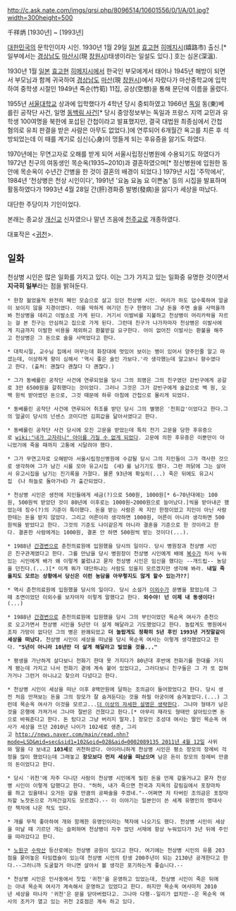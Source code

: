 http://c.ask.nate.com/imgs/qrsi.php/8096514/10601556/0/1/A/01.jpg?width=300height=500

千祥炳 
[1930년] ~ [1993년] 

[[대한민국]]의 문학인이자 시인. 1930년 1월 29일 [[일본]] [[효고]]현 [[히메지]]시(嬉路市) 출신.[* 일부에서는 [[경상남도]] [[마산]]시(現 [[창원]]시)태생이라는 일설도 있다.] 호는 심온(深溫).

1930년 1월 [[일본]] [[효고]]현 [[히메지]]시에서 한국인 부모에게서 태어나 1945년 해방이 되면서 부모님과 함께 귀국하여 [[경상남도]] [[마산]](現 [[창원]]시)에서 자랐다가 마산중학교에 입학하여 중학생 시절인 1949년 죽순(竹筍) 11집, 공상(空想)을 통해 문단에 이름을 올렸다.

1955년 [[서울대학교]] 상과에 입학했다가 4학년 당시 중퇴하였고 1966년 [[독일]] 동(東)베를린 공작단 사건, 일명 [[동백림 사건]][* 당시 중앙정보부는 독일과 프랑스 지역 교민과 유학생 100여명을 북한에 포섭된 간첩이라고 발표했지만, 결국 대법원 최종심에서 간첩 혐의로 유죄 판결을 받은 사람은 아무도 없었다.]에 연루되어 6개월간 옥고를 치른 후 석방되었는데 이 때를 계기로 심신(心身)이 멍들게 되는 후유증을 앓기도 하였다.

1970년에는 무연고자로 오해를 받게 되어 서울시립정신병원에 수용되기도 하였다가 1972년 친구의 여동생인 목순옥(1935~2010)과 결혼하였으며[* 정신병원에 입원한 동안에 목순옥이 수년간 간병을 한 것이 결혼의 배경이 되었다.] 1979년 시집 '주막에서', 1984년 '천상병은 천상 시인이다', 1991년 '요놈 요놈 요 이쁜놈' 등의 시집을 발표하며 활동하였다가 1993년 4월 28일 간(肝)경화증 발병(發病)을 앓다가 세상을 떠났다. 

대단한 주당이자 기인이었다.

본래는 종교상 [[개신교]] 신자였으나 말년 즈음에 [[천주교]]로 개종하였다.

대표작은 <[[귀천]]>. 

== 일화 ==
천상병 시인은 많은 일화를 가지고 있다. 이는 그가 가지고 있는 일화중 유명한 것이면서 '''지극히 일부'''라는 점을 밝혀둔다.

 * 한창 젊었을적 완전히 폐인 모습으로 살고 있던 천상병 시인. 머리가 하도 덥수룩하여 얼굴이 보이지 않을 지경이였다. 이를 딱하게 여기던 친구 한명이 그냥 돈을 주면 술을 사먹을까봐 천상병을 데리고 이발소로 가게 된다. 거기서 이발비를 지불하고 천상병이 머리카락을 자르는 걸 본 친구는 안심하고 집으로 가게 된다. 그런데 친구가 나가자마자 천상병은 이발사에게 지금까지 이발한 비용을 제외하고 환불받길 요구한다. 어이 없어진 이발사는 환불을 해주고 천상병은 그 돈으로 술을 사먹었다고 한다.

 * 대학시절, 교수님 집에서 머무는데 화장대에 멋있어 보이는 병이 있어서 양주인줄 알고 마셨는데, 이상하게 향이 심해서 '역시 좋은 술인 가보다.'라 생각했는데 알고보니 향수였다고 한다. (출처: 괜찮다 괜찮다 다 괜찮다.)

 * 그가 동베를린 공작단 사건에 연루되었을 당시 그의 죄명은 그의 친구였던 강빈구에게 공갈로 3만 6500원을 갈취했다는 것이었다. 그러나 그것은 그가 강빈구에게 술값으로 백 원, 오백 원씩 받아썼던 돈으로, 그것 때문에 하루 아침에 간첩으로 몰리게 되었다.

 * 동베를린 공작단 사건에 연루되어 취조를 받던 당시 그의 별명은 '천희갑'이었다고 한다.그의 얼굴이 당시의 넌센스 코미디언 김희갑을 닮아서였다고 한다.

 * 동베를린 공작단 사건 당시에 모진 고문을 받았는데 특히 전기 고문을 당한 후유증으로 [[wiki:"내가 고자라니" 아이를 가질 수 없게 되었다]]. 고문에 의한 후유증은 이뿐만이 아니었기에 죽을 때까지 고통에 시달려야 했다.

 * 그가 무연고자로 오해받아 서울시립정신병원에 수감될 당시 그의 지인들이 그가 객사한 것으로 생각하여 그가 남긴 시를 모아 유고시집 《새》를 남기기도 했다. 그런 까닭에 그는 살아서 유고시집을 남기는 진기록을 가졌다. 물론 93년에 확실히(...) 죽은 뒤에도 유고시집 《나 하늘로 돌아가네》가 출간되었다.

 * 천상병 시인은 생전에 지인들에게 세금(?)으로 500원, 1000원[* 6~70년대에는 100원, 500원씩 받았던 것이 80년에 이후로는 1000원~2000원으로 늘어났다.]씩을 받아내곤 했었는데 징수(?)의 기준이 특이했다. 돈을 받는 사람은 꼭 지인 한정이었고 지인이 아닌 사람한테는 돈을 받지 않았다. 그리고 어른이라 생각하면 1000원, 어른이 아니라 생각하면 500원씩을 받았다고 한다. 그것의 기준도 나이같은게 아니라 결혼을 기준으로 한 것이라고 한다. 결혼한 사람에게는 1000원, 결혼 안 하면 500원씩 받는 것이다(...).

 * 1988년 [[간경변]]으로 춘천의료원에 입원했을 당시의 일이다. 당시 병원장과 천상병 시인은 친구관계였다고 한다. 그를 만났을 당시 병원장이 천상병 시인에게 배에 [[복수]]가 차서 누워있는 시인에게 배가 왜 이렇게 불렀냐고 묻자 천상병 시인은 임신을 했다는 --개드립-- 농담을 던진다.(...)[* 이게 뭐가 대단하냐는 사람도 있을지 모르겠지만 생각해 봐라. '''내일 죽을지도 모르는 상황에서 당신은 이런 농담을 아무렇지도 않게 할수 있는가??''']

 * 역시 춘천의료원에 입원했을 당시의 일이다. 당시 소설가 [[이외수]]가 문병을 왔었는데 그때 초면이었던 이외수를 보자마자 이렇게 말했다고 한다. '''외수야! 넌 이제 내 동생이다!'''(...)

 * 1988년 [[간경변]]으로 춘천의료원에 입원했을 당시 그의 부인이었던 목순옥 여사가 춘천으로 오고가면서 천상병 시인을 5년만 더 살게 해달라고 기도했었다고 한다. 놀랍게도 병원에서조차 가망이 없다던 그의 병은 완쾌되었고 '''더 놀랍게도 정확히 5년 후인 1993년 거짓말같이 세상을 떠났다.''' 천상병 시인이 세상을 떠났을 당시 목순옥 여사는 이렇게 생각했었다고 한다. '''"5년이 아니라 10년만 더 살게 해달라고 빌었을 것을..."'''

 * 평생을 가난하게 살다보니 전화기 한대 못 가지다가 80년대 후반에 전화기를 한대를 가지게 됐는데 가지고 나서 전화기 곁에 계속 붙어 있었다고, 그러다보니 친구들은 그 가 또 잡혀가거나 그런거 아니냐고 찾으러 다녔다고 한다.

 * 천상병 시인이 세상을 떠난 이후 8백만원에 달하는 조의금이 들어왔었다고 한다. 당시 생전 처음 만져보는 돈을 그의 장모가 잘 숨겨둔다는 것을 하필 아궁이에 숨겨놓았다.(...) 그런데 목순옥 여사가 이것을 모르고...[[더 이상의 자세한 설명은 생략한다]]. 그나마 형태가 남은것을 은행에 가져가서 그나마 절반은 건졌다고 한다.[* 아무리 재라도 형태만 살아있으면 돈으로 바꿔준다고 한다. 돈 탔다고 그냥 버리지 말자.] 장모인 조성대 여사는 딸인 목순옥 여사가 세상을 뜨던 2010년 나이가 102세로 생존, 그리고 [[http://news.naver.com/main/read.nhn?mode=LSD&mid=sec&sid1=102&oid=028&aid=0002089135 2011년 4월 12일]] 사위와 딸을 다 보내고 '''103세'''로 귀천하셨다. 아이러니하게 천상병 시인은 평소 장모의 장례비 걱정을 많이 했었다는데 그래놓고 '''장모보다 먼저 세상을 떠났으며''' 남은 돈이 장모의 장례비 만큼의 돈이었다고 한다.

 * 당시 '귀천'에 자주 다니던 사람이 천상병 시인에게 빌린 돈을 언제 갚을거냐고 묻자 천상병 시인이 이렇게 답했다고 한다. "허허, 내가 죽으면 천국과 지옥의 갈림길에서 포장마차를 하고 있을테니 오거든 갚을 만큼의 공짜술을 주겠네."--어쩌면 저 타버린 조의금은 포장마차할 노잣돈으로 가져간걸지도 모르겠다.-- 이 이야기는 일본인이 쓴 세계 유명인의 명대사란 책자에 나온 적도 있다.

 * 개를 무척 좋아하여 개와 함께한 유명인이라는 책자에 나오기도 했다. 천상병 시인이 세상을 떠날 때 기르던 개는 슬퍼하며 천상병이 자주 앉던 서재에 항상 누워있다가 3년 뒤에 주인을 따라갔다고 한다.

 * [[노원구]] [[수락산]] 등산로에는 천상병 공원이 있다고 한다. 여기에는 천상병 시인의 유품 203점을 묻어놓은 타임캡슐이 있는데 천상병 시인의 탄생 200주년이 되는 2130년 공개한다고 한다.--그러니까 도굴할거 아니면 살아서 볼 생각은 포기하는게 좋습니다.--

 * 천상병 시인은 인사동에서 찻집 '귀천'을 운영하고 있었는데, 천상병 시인이 죽은 뒤에는 아내 목순옥 여사가 계속해서 운영하고 있었다고 한다. 하지만 목순옥 여사마저 2010년 세상을 떠나자 '귀천'은 문을 닫아버렸다고. 그나마 다행--일리가 없지만--은 목순옥 여사의 조카가 열고 있는 귀천 2호점은 계속 하고 있다.
